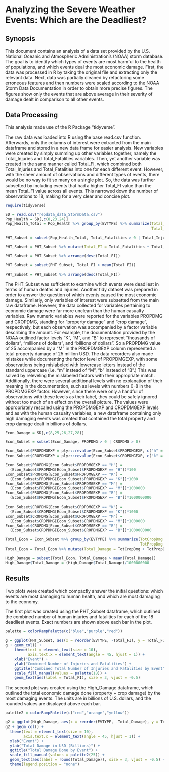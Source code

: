 # Analyzing the Severe Weather Events: Which are the Deadliest?

## Synopsis

  This document contains an analysis of a data set provided by the U.S. National 
Oceanic and Atmospheric Administration's (NOAA) storm database. The goal is to 
identify which types of events are most harmful to the health of populations, 
and which events deal the most economic damage. First, the data was processed
in R by taking the original file and extracting only the relevant data. Next,
data was partially cleaned by refactoring some erroneous features and then 
numbers were scaled according to the NOAA Storm Data Documentation in order to
obtain more precise figures. The figures show only the events that are above
average in their severity of damage dealt in comparison to all other events. 

## Data Processing

This analysis made use of the R Package "tidyverse".

The raw data was loaded into R using the base read.csv function. Afterwards, only
the columns of interest were extracted from the main dataframe and stored in a new
data frame for easier analysis. New variables were created by simply summing up
other variables together, namely the Total_Injuries and Total_Fatalities variables.
Then, yet another variable was created in the same manner called Total_FI, which 
combined both Total_Injuries and Total_Fatalities into one for each different event.
However, with the sheer amount of observations and different types of events, there
would be no way to fit so many on a single plot. So, the data was further subsetted
by including events that had a higher Total_FI value than the mean Total_FI value
across all events. This narrowed down the number of observations to 18, making for
a very clear and concise plot.

```r
require(tidyverse)
```

```r
SD = read.csv("repdata_data_StormData.csv")
Pop_Health = SD[,c(8,23,24)]
Pop_Health_Total = Pop_Health %>% group_by(EVTYPE) %>% summarize(Total_Fatalities = sum(FATALITIES),
                                                                 Total_Injuries = sum(INJURIES))

PHT_Subset = subset(Pop_Health_Total, Total_Fatalities > 0 | Total_Injuries > 0)

PHT_Subset = PHT_Subset %>% mutate(Total_FI = Total_Fatalities + Total_Injuries)

PHT_Subset = PHT_Subset %>% arrange(desc(Total_FI))

PHT_Subset = subset(PHT_Subset, Total_FI > mean(Total_FI))

PHT_Subset = PHT_Subset %>% arrange(desc(Total_FI))
```

The PHT_Subset was sufficient to examine which events were deadliest in terms of
human deaths and injuries. Another tidy dataset was prepared in order to answer
the question of which events caused the most economic damage. Similarly, only
variables of interest were subsetted from the main raw dataframe. However, the data
collected for variables pertaining to economic damage were far more unclean than
the human casualty variables. Raw numeric variables were reported for the variables
PROPDMG and CROPDMG, standing for "property damage" and "crop damage", respectively,
but each observation was accompanied by a factor variable describing the amount.
For example, the documentation provided by the NOAA outlined factor levels "K", 
"M", and "B" to represent "thousands of dollars", "millions of dollars", and "billions
of dollars". So a PROPDMG value of 25 accompanied by a "M" in the PROPDMGEXP column
represented a total property damage of 25 million USD. The data recorders also made
mistakes while documenting the factor level of PROPDMGEXP, with some observations 
being mislabeled with lowercase letters instead of the standard uppercase (i.e. "m"
instead of "M", "b" instead of "B".) This was solved by releveling the mislabeled
factors with their appropriate match. Additionally, there were several additional
levels with no explanation of their meaning in the documentation, such as levels
with numbers 0-8 in the PROPDMGEXP factor. However, since there were only a handful
of observations with these levels as their label, they could be safely ignored
without too much of an effect on the overall picture. The values were appropriately
rescaled using the PROPDMGEXP and CROPDMGEXP levels and as with the human casualty
variables, a new dataframe containing only high damaging events was created that 
contained the total property and crop damage dealt in billions of dollars.

```r
Econ_Damage = SD[,c(8,25,26,27,28)]

Econ_Subset = subset(Econ_Damage, PROPDMG > 0 | CROPDMG > 0)

Econ_Subset$PROPDMGEXP = plyr::revalue(Econ_Subset$PROPDMGEXP, c("h" = "H", "m" = "M"))
Econ_Subset$CROPDMGEXP = plyr::revalue(Econ_Subset$CROPDMGEXP, c("k" = "K", "m" = "M"))

Econ_Subset$PROPDMG[Econ_Subset$PROPDMGEXP == "H"] = 
  (Econ_Subset$PROPDMG[Econ_Subset$PROPDMGEXP == "H"])*100
Econ_Subset$PROPDMG[Econ_Subset$PROPDMGEXP == "K"] = 
  (Econ_Subset$PROPDMG[Econ_Subset$PROPDMGEXP == "K"])*1000
Econ_Subset$PROPDMG[Econ_Subset$PROPDMGEXP == "M"] = 
  (Econ_Subset$PROPDMG[Econ_Subset$PROPDMGEXP == "M"])*1000000
Econ_Subset$PROPDMG[Econ_Subset$PROPDMGEXP == "B"] = 
  (Econ_Subset$PROPDMG[Econ_Subset$PROPDMGEXP == "B"])*1000000000

Econ_Subset$CROPDMG[Econ_Subset$CROPDMGEXP == "K"] = 
  (Econ_Subset$CROPDMG[Econ_Subset$CROPDMGEXP == "K"])*1000
Econ_Subset$CROPDMG[Econ_Subset$CROPDMGEXP == "M"] = 
  (Econ_Subset$CROPDMG[Econ_Subset$CROPDMGEXP == "M"])*1000000
Econ_Subset$CROPDMG[Econ_Subset$CROPDMGEXP == "B"] = 
  (Econ_Subset$CROPDMG[Econ_Subset$CROPDMGEXP == "B"])*1000000000

Total_Econ = Econ_Subset %>% group_by(EVTYPE) %>% summarize(TotCropDmg = sum(CROPDMG),
                                                            TotPropDmg = sum(PROPDMG))
Total_Econ = Total_Econ %>% mutate(Total_Damage = TotCropDmg + TotPropDmg)

High_Damage = subset(Total_Econ, Total_Damage > mean(Total_Damage))
High_Damage$Total_Damage = (High_Damage$Total_Damage)/1000000000
```

## Results

Two plots were created which compactly answer the initial questions: which
events are most damaging to human health, and which are most damaging to the
economy. 


The first plot was created using the PHT_Subset dataframe, which outlined
the combined number of human injuries and fatalities for each of the 18 deadliest
events. Exact numbers are shown above each bar in the plot. 

```r
palette = colorRampPalette(c("blue","purple","red"))

g = ggplot(PHT_Subset, aes(x = reorder(EVTYPE, -Total_FI), y = Total_FI, fill = EVTYPE)) 
g + geom_col() + 
    theme(text = element_text(size = 10), 
          axis.text.x = element_text(angle = 45, hjust = 1)) +
    xlab("Event") +
    ylab("Combined Number of Injuries and Fatalities") +
    ggtitle("Combined Total Number of Injuries and Fatalities by Event") +
    scale_fill_manual(values = palette(18)) +
    geom_text(aes(label = Total_FI), size = 3, vjust = -0.5)
```

The second plot was created using the High_Damage dataframe, which outlined the 
total economic damage done (property + crop damage) by the most damaging events.
The units are in billions of U.S. dollars, and the rounded values are displayed
above each bar. 

```r
palette2 = colorRampPalette(c("red","orange","yellow"))

g2 = ggplot(High_Damage, aes(x = reorder(EVTYPE, -Total_Damage), y = Total_Damage, fill = EVTYPE)) 
g2 + geom_col() + 
  theme(text = element_text(size = 10), 
        axis.text.x = element_text(angle = 45, hjust = 1)) +
  xlab("Event") +
  ylab("Total Damage in USD (Billions)") +
  ggtitle("Total Damage Done by Event") +
  scale_fill_manual(values = palette2(25)) +
  geom_text(aes(label = round(Total_Damage)), size = 3, vjust = -0.5) +
  theme(legend.position = "none")
```


